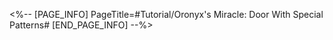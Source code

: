 <%-- [PAGE_INFO]
PageTitle=#Tutorial/Oronyx's Miracle: Door With Special Patterns#
[END_PAGE_INFO] --%>
{{Tutorial
|sort      = 630301
|title     = Oronyx's Miracle: Door With Special Patterns
|subtitle  = 
|type      = Adventure
|about     = 
|image1    = Tutorial Oronyx's Miracle Door With Special Patterns 1.png{{subst:void|<!--$UPLOAD:<<SpriteOutput/TutorialPic/TutorialPage_630301.png>-<Tutorial Oronyx's Miracle Door With Special Patterns 1.png>-<Tutorial Files>>-->}}
|text1     = In Amphoreus, some doors can only be opened in a specific space-time. {{Color|h|nobold=1|Sun-marked doors can only be opened during the day, and moon-marked doors can only be opened in the evernight.}}
|image2    = Tutorial Oronyx's Miracle Door With Special Patterns 2.png{{subst:void|<!--$UPLOAD:<<SpriteOutput/TutorialPic/TutorialPage_630302.png>-<Tutorial Oronyx's Miracle Door With Special Patterns 2.png>-<Tutorial Files>>-->}}
|text2     = {{Color|h|nobold=1|Yellow}} light patterns on the door means the door {{Color|h|nobold=1|can be opened}} in the current space-time. {{Color|h|nobold=1|White}} light patterns on the door means the door {{Color|h|nobold=1|cannot be opened}} in the current space-time.
}}